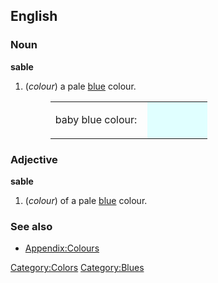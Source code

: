 {{Wikipedia}}
==English==

===Noun===
'''sable'''
#(''colour'') a pale [[blue]] colour.
#:<table><tr><td>baby blue colour: &nbsp;</td><td bgcolor="#E0FFFF" width="80">&nbsp; </td></tr></table>

===Adjective===
'''sable'''
#(''colour'') of a pale [[blue]] colour.

===See also===
*[[Wiktionary_Appendix:Colours|Appendix:Colours]]

[[Category:Colors]]
[[Category:Blues]]